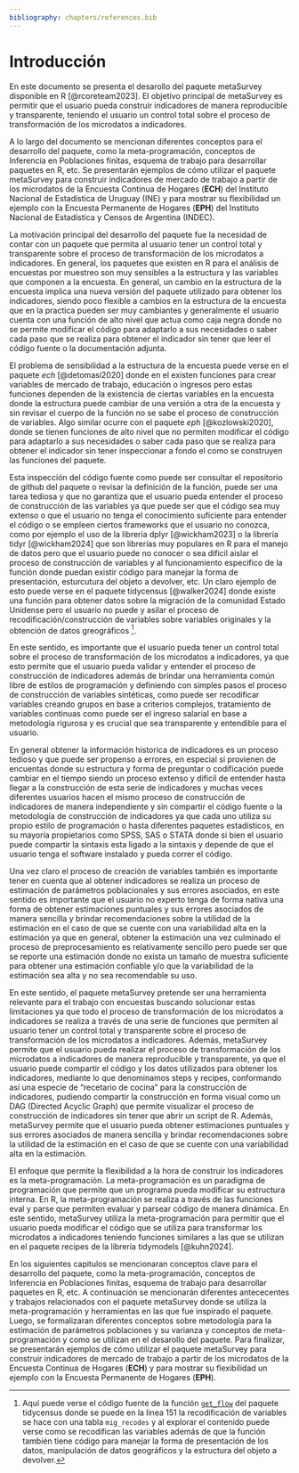```yaml
---
bibliography: chapters/references.bib
---
```


# Introducción {#sec-Chapter1}

En este documento se presenta el desarollo del paquete metaSurvey disponible en R [@rcoreteam2023]. El objetivo principal de metaSurvey es permitir que el usuario pueda construir indicadores de manera reproducible y transparente, teniendo el usuario un control total sobre el proceso de transformación de los microdatos a indicadores.

A lo largo del documento se mencionan diferentes conceptos para el desarrollo del paquete, como la meta-programación, conceptos de Inferencia en Poblaciones finitas, esquema de trabajo para desarrollar paquetes en R, etc. Se presentarán ejemplos de cómo utilizar el paquete metaSurvey para construir indicadores de mercado de trabajo a partir de los microdatos de la Encuesta Continua de Hogares (**ECH**) del Instituto Nacional de Estadística de Uruguay (INE) y para mostrar su flexibilidad un ejemplo con la Encuesta Permanente de Hogares (**EPH**) del Instituto Nacional de Estadística y Censos de Argentina (INDEC).

La motivación principal del desarrollo del paquete fue la necesidad de contar con un paquete que permita al usuario tener un control total y transparente sobre el proceso de transformación de los microdatos a indicadores. En general, los paquetes que existen en R para el análisis de encuestas por muestreo son muy sensibles a la estructura y las variables que componen a la encuesta. En general, un cambio en la estructura de la encuesta implica una nueva versión del paquete utilizado para obtener los indicadores, siendo poco flexible a cambios en la estructura de la encuesta que en la practica pueden ser muy cambiantes y generalmente el usuario cuenta con una función de alto nivel que actua como caja negra donde no se permite modificar el código para adaptarlo a sus necesidades o saber cada paso que se realiza para obtener el indicador sin tener que leer el código fuente o la documentación adjunta.

El problema de sensibilidad a la estructura de la encuesta puede verse en el paquete *ech* [@detomasi2020] donde en el existen funciones para crear variables de mercado de trabajo, educación o ingresos pero estas funciones dependen de la existencia de ciertas variables en la encuesta donde la estructura puede cambiar de una versión a otra de la encuesta y sin revisar el cuerpo de la función no se sabe el proceso de construcción de variables. Algo similar ocurre con el paquete *eph* [@kozlowski2020], donde se tienen funciones de alto nivel que no permiten modificar el código para adaptarlo a sus necesidades o saber cada paso que se realiza para obtener el indicador sin tener inspeccionar a fondo el como se construyen las funciones del paquete.

Esta inspección del código fuente como puede ser consultar el repositorio de github del paquete o revisar la definición de la función, puede ser una tarea tediosa y que no garantiza que el usuario pueda entender el proceso de construcción de las variables ya que puede ser que el código sea muy extenso o que el usuario no tenga el conocimiento suficiente para entender el código o se empleen ciertos frameworks que el usuario no conozca, como por ejemplo el uso de la librería dplyr [@wickham2023] o la librería tidyr [@wickham2024] que son librerías muy populares en R para el manejo de datos pero que el usuario puede no conocer o sea dificil aislar el proceso de construcción de variables y al funcionamiento especifico de la función donde puedan existir código para manejar la forma de presentación, esturcutura del objeto a devolver, etc. Un claro ejemplo de esto puede verse en el paquete tidycensus [@walker2024] donde existe una función para obtener datos sobre la migración de la comunidad Estado Unidense pero el usuario no puede y asilar el proceso de recodificación/construcción de variables sobre variables originales y la obtención de datos greográficos [^chapter1-1].

[^chapter1-1]: Aquí puede verse el código fuente de la función [`get_flow`](https://github.com/walkerke/tidycensus/blob/master/R/flows.R) del paquete tidycensus donde se puede en la linea 151 la recodificación de variables se hace con una tabla `mig_recodes` y al explorar el contenido puede verse como se recodifican las variables además de que la función también tiene código para manejar la forma de presentación de los datos, manipulación de datos geográficos y la estructura del objeto a devolver.

En este sentido, es importante que el usuario pueda tener un control total sobre el proceso de transformación de los microdatos a indicadores, ya que esto permite que el usuario pueda validar y entender el proceso de construcción de indicadores además de brindar una herramienta común libre de estilos de programación y definiendo con simples pasos el proceso de construcción de variables sintéticas, como puede ser recodificar variables creando grupos en base a criterios complejos, tratamiento de variables continuas como puede ser el ingreso salarial en base a metodología rigurosa y es crucial que sea transparente y entendible para el usuario.

En general obtener la información historica de indicadores es un proceso tedioso y que puede ser propenso a errores, en especial si provienen de encuentas donde su estructura y forma de preguntar o codificación puede cambiar en el tiempo siendo un proceso extenso y dificil de entender hasta llegar a la construcción de esta serie de indicadores y muchas veces diferentes usuarios hacen el mismo proceso de construcción de indicadores de manera independiente y sin compartir el código fuente o la metodología de construcción de indicadores ya que cada uno utiliza su propio estilo de programación o hasta diferentes paquetes estadísticos, en su mayoría propietarios como SPSS, SAS o STATA donde si bien el usuario puede compartir la sintaxis esta ligado a la sintaxis y depende de que el usuario tenga el software instalado y pueda correr el código.

Una vez claro el proceso de creación de variables también es importante tener en cuenta que al obtener indicadores se realiza un proceso de estimación de parámetros poblacionales y sus errores asociados, en este sentido es importante que el usuario no experto tenga de forma nativa una forma de obtener estimaciones puntuales y sus errores asociados de manera sencilla y brindar recomendaciones sobre la utilidad de la estimación en el caso de que se cuente con una variabilidad alta en la estimación ya que en general, obtener la estimación una vez culminado el proceso de preprocesamiento es relativamente sencillo pero puede ser que se reporte una estimación donde no exista un tamaño de muestra suficiente para obtener una estimación confiable y/o que la variabilidad de la estimación sea alta y no sea recomendable su uso.

En este sentido, el paquete metaSurvey pretende ser una herramienta relevante para el trabajo con encuestas buscando solucionar estas limitaciones ya que todo el proceso de transformación de los microdatos a indicadores se realiza a través de una serie de funciones que permiten al usuario tener un control total y transparente sobre el proceso de transformación de los microdatos a indicadores. Además, metaSurvey permite que el usuario pueda realizar el proceso de transformación de los microdatos a indicadores de manera reproducible y transparente, ya que el usuario puede compartir el código y los datos utilizados para obtener los indicadores, mediante lo que denominamos steps y recipes, conformando así una especie de "recetario de cocina" para la construcción de indicadores, pudiendo compartir la construcción en forma visual como un DAG (Directed Acyclic Graph) que permite visualizar el proceso de construcción de indicadores sin tener que abrir un script de R. Además, metaSurvey permite que el usuario pueda obtener estimaciones puntuales y sus errores asociados de manera sencilla y brindar recomendaciones sobre la utilidad de la estimación en el caso de que se cuente con una variabilidad alta en la estimación.

El enfoque que permite la flexibilidad a la hora de construir los indicadores es la meta-programación. La meta-programación es un paradigma de programación que permite que un programa pueda modificar su estructura interna. En R, la meta-programación se realiza a través de las funciones eval y parse que permiten evaluar y parsear código de manera dinámica. En este sentido, metaSurvey utiliza la meta-programación para permitir que el usuario pueda modificar el código que se utiliza para transformar los microdatos a indicadores teniendo funciones similares a las que se utilizan en el paquete recipes de la librería tidymodels [@kuhn2024].

En los siguientes capitulos se mencionaran conceptos clave para el desarrollo del paquete, como la meta-programación, conceptos de Inferencia en Poblaciones finitas, esquema de trabajo para desarrollar paquetes en R, etc. A continuación se mencionarán diferentes antececentes y trabajos relacionados con el paquete metaSurvey donde se utiliza la meta-programación y herramientas en las que fue inspirado el paquete. Luego, se formalizaran diferentes conceptos sobre metodología para la estimación de parámetros poblaciones y su varianza y conceptos de meta-programación y como se utilizan en el desarollo del paquete. Para finalizar, se presentarán ejemplos de cómo utilizar el paquete metaSurvey para construir indicadores de mercado de trabajo a partir de los microdatos de la Encuesta Continua de Hogares (**ECH**) y para mostrar su flexibilidad un ejemplo con la Encuesta Permanente de Hogares (**EPH**).